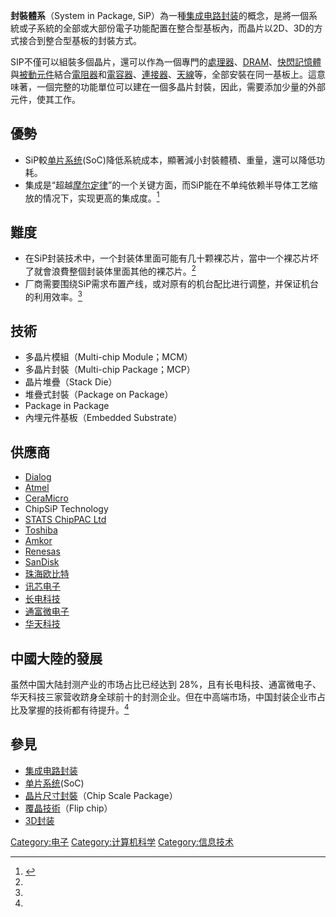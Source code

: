 {{NoteTA
|1=zh-cn:系统级封装; zh-tw:封裝體系;
|G1=Electronics
|G2=IT
}}
'''封裝體系'''（System in Package, SiP）為一種[[集成电路封装|集成电路封装]]的概念，是將一個系統或子系統的全部或大部份電子功能配置在整合型基板內，而晶片以2D、3D的方式接合到整合型基板的封裝方式。

SIP不僅可以組裝多個晶片，還可以作為一個專門的[[處理器|處理器]]、[[DRAM|DRAM]]、[[快閃記憶體|快閃記憶體]]與[[被動元件|被動元件]]結合[[電阻器|電阻器]]和[[電容器|電容器]]、[[連接器|連接器]]、[[天線|天線]]等，全部安裝在同一基板上。這意味著，一個完整的功能單位可以建在一個多晶片封裝，因此，需要添加少量的外部元件，使其工作。

== 優勢 ==
* SiP較[[单片系统|单片系统]](SoC)降低系統成本，顯著減小封裝體積、重量，還可以降低功耗。
* 集成是“超越[[摩尔定律|摩尔定律]]”的一个关键方面，而SiP能在不单纯依赖半导体工艺缩放的情况下，实现更高的集成度。<ref name="CHINA ELECTRONICS NEWS20200619">{{cite news |author1=张心怡 |title=先进封装： 新兴技术带来市场增量 |url=http://epaper.cena.com.cn/content/1/2020-06/19/06/2020061906_pdf.pdf |work=中国电子报 |issue=总第4358期 |publisher=中国电子报社 |date=2020年6月19日 |accessdate=2020年6月19日 |archive-date=2020年8月21日 |archive-url=https://web.archive.org/web/20200821053147/http://epaper.cena.com.cn/content/1/2020-06/19/06/2020061906_pdf.pdf |dead-url=no }}</ref>

== 難度 ==
* 在SiP封装技术中，一个封装体里面可能有几十颗裸芯片，當中一个裸芯片坏了就會浪費整個封装体里面其他的裸芯片。<ref name="CHINA ELECTRONICS NEWS20200619"/>
* 厂商需要围绕SiP需求布置产线，或对原有的机台配比进行调整，并保证机台的利用效率。<ref name="CHINA ELECTRONICS NEWS20200619"/>

== 技術 ==
* 多晶片模組（Multi-chip Module；MCM）
* 多晶片封裝（Multi-chip Package；MCP）
* 晶片堆疊（Stack Die）
* 堆疊式封裝（Package on Package）
* Package in Package
* 內埋元件基板（Embedded Substrate）

== 供應商 ==

* [[Dialog|Dialog]]
* [[Atmel|Atmel]]
* [[CeraMicro|CeraMicro]]
* ChipSiP Technology
* [[STATS_ChipPAC_Ltd|STATS ChipPAC Ltd]]
* [[Toshiba|Toshiba]]
* [[Amkor|Amkor]]
* [[Renesas|Renesas]]
* [[SanDisk|SanDisk]]
* [[珠海欧比特|珠海欧比特]]
* [[讯芯电子|讯芯电子]]
* [[长电科技|长电科技]]
* [[通富微电子|通富微电子]]
* [[华天科技|华天科技]]
==中國大陸的發展==
虽然中国大陆封测产业的市场占比已经达到 28%，且有长电科技、通富微电子、华天科技三家营收跻身全球前十的封测企业。但在中高端市场，中国封装企业市占比及掌握的技術都有待提升。<ref name="CHINA ELECTRONICS NEWS20200619"/>

== 參見 ==
* [[集成电路封装|集成电路封装]]
* [[单片系统|单片系统]](SoC)
* [[晶片尺寸封裝|晶片尺寸封裝]]（Chip Scale Package）
* [[覆晶技術|覆晶技術]]（Flip chip）
* [[3D封装|3D封装]]

[[Category:电子|Category:电子]]
[[Category:计算机科学|Category:计算机科学]]
[[Category:信息技术|Category:信息技术]]